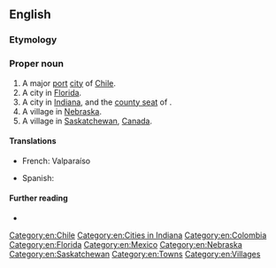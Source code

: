 {{also|Valparaíso}}
==English==

===Etymology===
{{rfe|lang=en}}

===Proper noun===
{{en-proper noun}}

# A major [[port]] [[city]] of [[Chile]].
# A city in [[Florida]].
# A city in [[Indiana]], and the [[county seat]] of {{l|en|Porter County}}.
# A village in [[Nebraska]].
# A village in [[Saskatchewan]], [[Canada]].

====Translations====
{{trans-top|city}}
* French: Valparaíso
{{trans-mid}}
* Spanish: {{t+|es|Valparaíso}}
{{trans-bottom}}

====Further reading====
* {{projectlink|wikipedia}}

[[Category:en:Chile]]
[[Category:en:Cities in Indiana]]
[[Category:en:Colombia]]
[[Category:en:Florida]]
[[Category:en:Mexico]]
[[Category:en:Nebraska]]
[[Category:en:Saskatchewan]]
[[Category:en:Towns]]
[[Category:en:Villages]]